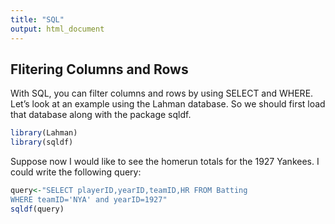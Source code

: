 ```yaml
---
title: "SQL"
output: html_document
---
```


## Flitering Columns and Rows

With SQL, you can filter columns and rows by using SELECT and WHERE. Let's look at an example using the Lahman database. So we should first load that database along with the package sqldf.

```r
library(Lahman)
library(sqldf)
```

Suppose now I would like to see the homerun totals for the 1927 Yankees. I could write the following query: 

```r
query<-"SELECT playerID,yearID,teamID,HR FROM Batting
WHERE teamID='NYA' and yearID=1927"
sqldf(query)
```

